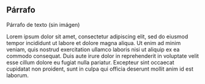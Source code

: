

<Meta
  title="Organismos/Párrafo"
  component={Paragraph}
/>

## Párrafo

Párrafo de texto (sin imágen)

<Story name="Básico">
  <Paragraph>
    Lorem ipsum dolor sit amet, consectetur adipiscing elit, sed do eiusmod tempor incididunt ut labore et dolore magna aliqua. Ut enim ad minim veniam, quis nostrud exercitation ullamco laboris nisi ut aliquip ex ea commodo consequat. Duis aute irure dolor in reprehenderit in voluptate velit esse cillum dolore eu fugiat nulla pariatur. Excepteur sint occaecat cupidatat non proident, sunt in culpa qui officia deserunt mollit anim id est laborum.
  </Paragraph>
</Story>
